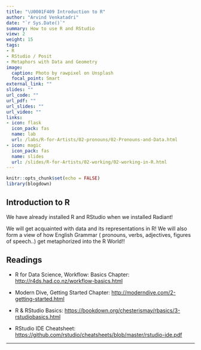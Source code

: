 ```yaml
---
title: "\U0001F409 Introduction to R"
author: "Arvind Venkatadri"
date: "`r Sys.Date()`"
summary: How to use R and RStudio
view: 2
weight: 15
tags:
- R
- RStudio / Posit
- Metaphors with Data and Geometry
image:
  caption: Photo by rawpixel on Unsplash
  focal_point: Smart
external_link: ""
slides: ""
url_code: ""
url_pdf: ""
url_slides: ""
url_video: ""
links:
- icon: flask
  icon_pack: fas
  name: lab
  url: /labs/R-for-Artists/02-pronouns/02-Pronouns-and-Data.html
- icon: magic
  icon_pack: fas
  name: slides
  url: /slides/R-for-Artists/02-working/02-working-in-R.html
---
```


```r
knitr::opts_chunk$set(echo = FALSE)
library(blogdown)
```

## Introduction to R

We have already installed R and RStudio when we installed Radiant!

We will get acquainted with data and its representations in R! We will also form a view of how English Grammar ( pronouns, verbs, adjectives, figures of speech..) get metaphorized into the R World!!

## Readings

-   R for Data Science, Workflow: Basics Chapter: <http://r4ds.had.co.nz/workflow-basics.html>

-   Modern Dive, Getting Started Chapter: <http://moderndive.com/2-getting-started.html>

-   R & RStudio Basics: <https://bookdown.org/chesterismay/rbasics/3-rstudiobasics.html>

-   RStudio IDE Cheatsheet: <https://github.com/rstudio/cheatsheets/blob/master/rstudio-ide.pdf>

------------------------------------------------------------------------

